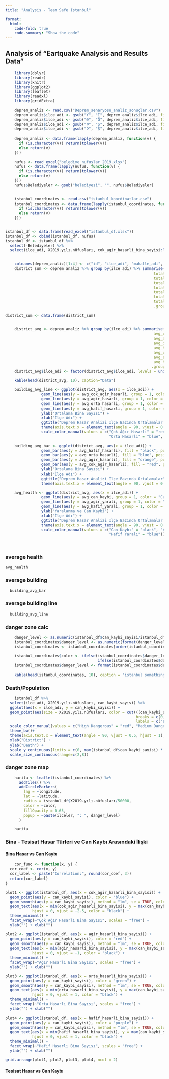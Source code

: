```yaml
---
title: "Analysis - Team Safe Istanbul"

format:
  html:
    code-fold: true
    code-summary: "Show the code"
---
```


## Analysis of "Eartquake Analysis and Results Data"

```r
    library(dplyr)
    library(readr)
    library(knitr)
    library(ggplot2)
    library(leaflet)
    library(readxl)
    library(gridExtra)
    
    deprem_analiz <- read.csv("Deprem_senaryosu_analiz_sonuçlar.csv")
    deprem_analiz$ilce_adi <- gsub("Ý", "İ", deprem_analiz$ilce_adi, fixed = TRUE)
    deprem_analiz$ilce_adi <- gsub("Ð", "Ğ", deprem_analiz$ilce_adi, fixed = TRUE)
    deprem_analiz$ilce_adi <- gsub("Þ", "Ş", deprem_analiz$ilce_adi, fixed = TRUE)
    deprem_analiz$ilce_adi <- gsub("Þ", "Ş", deprem_analiz$ilce_adi, fixed = TRUE)
    
    deprem_analiz <- data.frame(lapply(deprem_analiz, function(v) {
      if (is.character(v)) return(tolower(v))
      else return(v)
    }))
    
    nufus <- read_excel("belediye_nufuslar_2019.xlsx")
    nufus <- data.frame(lapply(nufus, function(v) {
      if (is.character(v)) return(tolower(v))
      else return(v)
    }))
    nufus$Belediyeler <- gsub("belediyesi", "", nufus$Belediyeler)
   

    istanbul_coordinates <- read.csv("istanbul_koordinatlar.csv")
    istanbul_coordinates <- data.frame(lapply(istanbul_coordinates, function(v) {
      if (is.character(v)) return(tolower(v))
      else return(v)
    }))    
    

istanbul_df <- data.frame(read_excel("istanbul_df.xlsx"))
istanbul_df <- cbind(istanbul_df, nufus)
istanbul_df <- istanbul_df %>% 
  select(-Belediyeler) %>% 
  select(ilce_adi, X2019.yılı.nüfusları, cok_agir_hasarli_bina_sayisi:last_col())

    
    colnames(deprem_analiz)[1:4] <- c("id", "ilce_adi", "mahalle_adi", "mahalle_kodu")
    district_sum <- deprem_analiz %>% group_by(ilce_adi) %>% summarise(
                                                                  total_cok_agir_hasarli = sum(cok_agir_hasarli_bina_sayisi),
                                                                  total_agir_hasarli = sum(agir_hasarli_bina_sayisi),
                                                                  total_orta_hasarli = sum(orta_hasarli_bina_sayisi),
                                                                  total_hafif_hasarli = sum(hafif_hasarli_bina_sayisi),
                                                                  total_can_kaybi = sum(can_kaybi_sayisi),
                                                                  total_agir_yarali = sum(agir_yarali_sayisi),
                                                                  total_hafif_yarali = sum(hafif_yarali_sayisi),
                                                                  .groups = 'drop')
    
district_sum <- data.frame(district_sum)


    district_avg <- deprem_analiz %>% group_by(ilce_adi) %>% summarise(
                                                                  avg_cok_agir_hasarli = mean(cok_agir_hasarli_bina_sayisi),
                                                                  avg_agir_hasarli = mean(agir_hasarli_bina_sayisi),
                                                                  avg_orta_hasarli = mean(orta_hasarli_bina_sayisi),
                                                                  avg_hafif_hasarli = mean(hafif_hasarli_bina_sayisi),
                                                                  avg_can_kaybi = mean(can_kaybi_sayisi),
                                                                  avg_agir_yarali = mean(agir_yarali_sayisi),
                                                                  avg_hafif_yarali = mean(hafif_yarali_sayisi),
                                                                 .groups = 'drop')
    district_avg$ilce_adi <- factor(district_avg$ilce_adi, levels = unique(district_avg$ilce_adi))
    
    kable(head(district_avg, 10), caption="Data")
```

```r
    building_avg_line <- ggplot(district_avg, aes(x = ilce_adi)) +
                geom_line(aes(y = avg_cok_agir_hasarli, group = 1, color = "Çok Ağır Hasarlı")) +
                geom_line(aes(y = avg_agir_hasarli, group = 1, color = "Ağır Hasarlı")) +
                geom_line(aes(y = avg_orta_hasarli, group = 1, color = "Orta Hasarlı")) +
                geom_line(aes(y = avg_hafif_hasarli, group = 1, color = "Hafif Hasarlı")) +
                ylab("Ortalama Bina Sayısı") +
                xlab("İlçe Adı") +
                ggtitle("Deprem Hasar Analizi İlçe Bazında Ortalamalar (Line Chart)") +
                theme(axis.text.x = element_text(angle = 90, vjust = 0.5, hjust=1)) +
                scale_color_manual(values = c("Çok Ağır Hasarlı" = "red", "Ağır Hasarlı" = "orange", 
                                              "Orta Hasarlı" = "blue", "Hafif Hasarlı" = "black"))
  
    building_avg_bar <- ggplot(district_avg, aes(x = ilce_adi)) +
                geom_bar(aes(y = avg_hafif_hasarli), fill = "black", position = "dodge", stat = "identity") +
                geom_bar(aes(y = avg_orta_hasarli), fill = "blue", position = "dodge", stat = "identity") +
                geom_bar(aes(y = avg_agir_hasarli), fill = "orange", position = "dodge", stat = "identity") +
                geom_bar(aes(y = avg_cok_agir_hasarli), fill = "red", position = "dodge", stat = "identity") +
                ylab("Ortalama Bina Sayısı") +
                xlab("İlçe Adı") +
                ggtitle("Deprem Hasar Analizi İlçe Bazında Ortalamalar")+
                theme(axis.text.x = element_text(angle = 90, vjust = 0.5, hjust=1))

    avg_health <- ggplot(district_avg, aes(x = ilce_adi)) +
                geom_line(aes(y = avg_can_kaybi, group = 1, color = "Can Kaybı")) +
                geom_line(aes(y = avg_agir_yarali, group = 1, color = "Ağır Yaralı")) +
                geom_line(aes(y = avg_hafif_yarali, group = 1, color = "Hafif Yaralı")) +
                ylab("Yaralanma ve Can Kaybi") +
                xlab("İlçe Adı") +
                ggtitle("Deprem Hasar Analizi İlçe Bazında Ortalamalar (Line Chart)") +
                theme(axis.text.x = element_text(angle = 90, vjust = 0.5, hjust=1)) +
                scale_color_manual(values = c("Can Kaybı" = "black", "Ağır Yaralı" = "red", 
                                              "Hafif Yaralı" = "blue"))
    
    

```

### average health

```r
avg_health
```

### average building

```r
  building_avg_bar
```

### average building line

```r
  building_avg_line
```

### danger zone calc

```r
    danger_level <- as.numeric(istanbul_df$can_kaybi_sayisi/istanbul_df$X2019.yılı.nüfusları * 1000)
    istanbul_coordinates$danger_level <- as.numeric(format(danger_level, scientific = FALSE))
    istanbul_coordinates <- istanbul_coordinates[order(istanbul_coordinates$danger_level, decreasing = TRUE),]
    
    istanbul_coordinates$color <- ifelse(istanbul_coordinates$danger_level > 2, "red",
                                         ifelse(istanbul_coordinates$danger_level > 0.75, "blue", "green"))
    istanbul_coordinates$danger_level <- format(istanbul_coordinates$danger_level, scientific = FALSE)
    
    kable(head(istanbul_coordinates, 10), caption = "istanbul something.")

```

### Death/Population
```r
    istanbul_df %>%
  select(ilce_adi, X2019.yılı.nüfusları, can_kaybi_sayisi) %>%
  ggplot(aes(x = ilce_adi, y = can_kaybi_sayisi)) +
  geom_point(aes(size = X2019.yılı.nüfusları, color = cut(((can_kaybi_sayisi / X2019.yılı.nüfusları) * 1000), 
                                                          breaks = c(0, 0.7, 2, 5), 
                                                          labels = c("Least Dangerous", "Medium Dangerous", "High Dangerous")))) +
  scale_color_manual(values = c("High Dangerous" = "red", "Medium Dangerous" = "blue", "Least Dangerous" = "green"))+
  theme_bw()+
  theme(axis.text.x = element_text(angle = 90, vjust = 0.5, hjust = 1), legend.position = "none") +
  xlab("District") +
  ylab("Death") +
  scale_y_continuous(limits = c(0, max(istanbul_df$can_kaybi_sayisi) * 1.1)) +
  scale_size_continuous(range=c(2,8))

```

### danger zone map

```r

    harita <- leaflet(istanbul_coordinates) %>%
      addTiles() %>%
      addCircleMarkers(
        lng = ~longitude,
        lat = ~latitude,
        radius = istanbul_df$X2019.yılı.nüfusları/50000,
        color = ~color,
        fillOpacity = 0.65,
        popup = ~paste(ilceler, ": ", danger_level)
      )

    harita
```

### Bina - Tesisat Hasar Türleri ve Can Kaybı Arasındaki İlişki
#### Bina Hasar vs Can Kaybı
```r
    cor_func <- function(x, y) {
  cor_coef <- cor(x, y)
  cor_label <- paste("Correlation:", round(cor_coef, 3))
  return(cor_label)
}

plot1 <- ggplot(istanbul_df, aes(x = cok_agir_hasarli_bina_sayisi)) +
  geom_point(aes(y = can_kaybi_sayisi), color = "blue") +
  geom_smooth(aes(y = can_kaybi_sayisi), method = "lm", se = TRUE, color = "blue") +
  geom_text(aes(x = min(cok_agir_hasarli_bina_sayisi), y = max(can_kaybi_sayisi), label = cor_func(can_kaybi_sayisi, cok_agir_hasarli_bina_sayisi)), 
            hjust = 0, vjust = -2.5, color = "black") +
  theme_minimal() +
  facet_wrap(~"Çok Ağır Hasarlı Bina Sayısı", scales = "free") +
  ylab("") + xlab("")

plot2 <- ggplot(istanbul_df, aes(x = agir_hasarli_bina_sayisi)) +
  geom_point(aes(y = can_kaybi_sayisi), color = "red") +
  geom_smooth(aes(y = can_kaybi_sayisi), method = "lm", se = TRUE, color = "red") +
  geom_text(aes(x = min(agir_hasarli_bina_sayisi), y = max(can_kaybi_sayisi), label = cor_func(can_kaybi_sayisi, agir_hasarli_bina_sayisi)), 
            hjust = 0, vjust = -1, color = "black") +
  theme_minimal() +
  facet_wrap(~"Ağır Hasarlı Bina Sayısı", scales = "free") +
  ylab("") + xlab("")

plot3 <- ggplot(istanbul_df, aes(x = orta_hasarli_bina_sayisi)) +
  geom_point(aes(y = can_kaybi_sayisi), color = "green") +
  geom_smooth(aes(y = can_kaybi_sayisi), method = "lm", se = TRUE, color = "green") +
  geom_text(aes(x = min(orta_hasarli_bina_sayisi), y = max(can_kaybi_sayisi), label = cor_func(can_kaybi_sayisi, orta_hasarli_bina_sayisi)), 
            hjust = 0, vjust = 1, color = "black") +
  theme_minimal() +
  facet_wrap(~"Orta Hasarlı Bina Sayısı", scales = "free") +
  ylab("") + xlab("")

plot4 <- ggplot(istanbul_df, aes(x = hafif_hasarli_bina_sayisi)) +
  geom_point(aes(y = can_kaybi_sayisi), color = "purple") +
  geom_smooth(aes(y = can_kaybi_sayisi), method = "lm", se = TRUE, color = "purple") +
  geom_text(aes(x = min(hafif_hasarli_bina_sayisi), y = max(can_kaybi_sayisi), label = cor_func(can_kaybi_sayisi, hafif_hasarli_bina_sayisi)), 
            hjust = 0, vjust = 1, color = "black") +
  theme_minimal() +
  facet_wrap(~"Hafif Hasarlı Bina Sayısı", scales = "free") +
  ylab("") + xlab("")

grid.arrange(plot1, plot2, plot3, plot4, ncol = 2)
```


#### Tesisat Hasar vs Can Kaybı
```r

```

